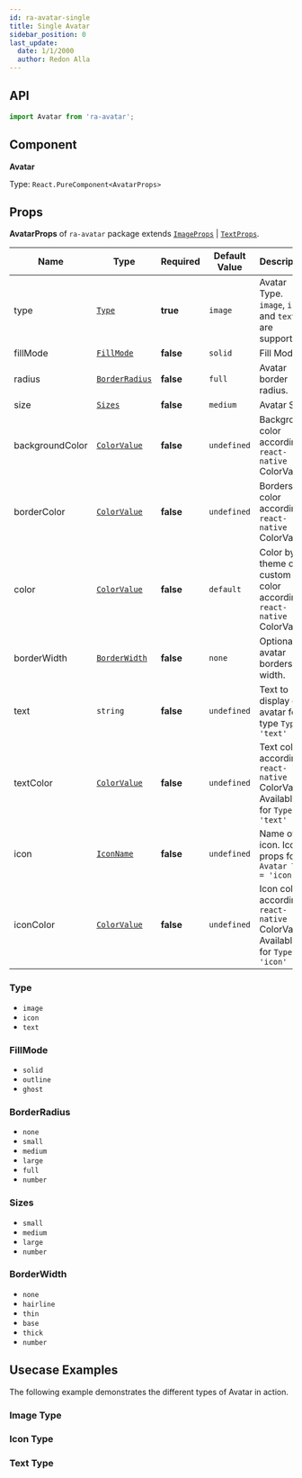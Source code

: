 ```yaml
---
id: ra-avatar-single
title: Single Avatar
sidebar_position: 0
last_update:
  date: 1/1/2000
  author: Redon Alla
---
```


## API

```jsx
import Avatar from 'ra-avatar';
```

## Component

**Avatar**

Type: `React.PureComponent<AvatarProps>`

## Props

**AvatarProps** of `ra-avatar` package extends [`ImageProps`](https://docs.expo.dev/versions/latest/sdk/image/#imageprops) | [`TextProps`](https://reactnative.dev/docs/text#props).

|  Name   | Type | Required | Default Value | Description |
| -- | -- | -- | -- | -- |
| type | [`Type`](#type) | **true** | `image` | Avatar Type. `image`, `icon` and `text` are supported |
| fillMode | [`FillMode`](#fillmode) | **false** | `solid` | Fill Mode |
| radius |  [`BorderRadius`](#borderradius) | **false** | `full` | Avatar border radius. |
| size | [`Sizes`](#sizes) | **false** | `medium` | Avatar Size. |
| backgroundColor | [`ColorValue`](https://reactnative.dev/docs/colors) | **false** | `undefined` | Background color according `react-native` ColorValue. |
| borderColor | [`ColorValue`](https://reactnative.dev/docs/colors) | **false** | `undefined` | Borders color according `react-native` ColorValue. |
| color | [`ColorValue`](https://reactnative.dev/docs/colors) | **false** | `default` | Color by theme or a custom color according `react-native` ColorValue. |
| borderWidth | [`BorderWidth`](#borderwidth) | **false** | `none` | Optional avatar borders width. |
| text | `string` | **false** | `undefined` | Text to display on avatar for type `Type = 'text'` |
| textColor | [`ColorValue`](https://reactnative.dev/docs/colors) | **false** | `undefined` | Text color according `react-native` ColorValue. Available for `Type = 'text'` |
| icon | [`IconName`](/docs/components/icons/ra-icons-basic-usage#iconname) | **false** | `undefined` | Name of icon. Icon props for `Avatar Type = 'icon'` |
| iconColor | [`ColorValue`](https://reactnative.dev/docs/colors) | **false** | `undefined` | Icon color according `react-native` ColorValue. Available for `Type = 'icon'` |


### Type
- `image`
- `icon`
- `text`

### FillMode
- `solid`
- `outline`
- `ghost`

### BorderRadius
- `none`
- `small`
- `medium`
- `large`
- `full`
- `number`

### Sizes
- `small`
- `medium`
- `large`
- `number`

### BorderWidth
- `none`
- `hairline`
- `thin`
- `base`
- `thick`
- `number`


##  Usecase Examples

The following example demonstrates the different types of Avatar in action.

### Image Type


<ImageType />

### Icon Type


<IconType />

### Text Type


<TextType />

<br />
<br />
<br />


<DocCardList />